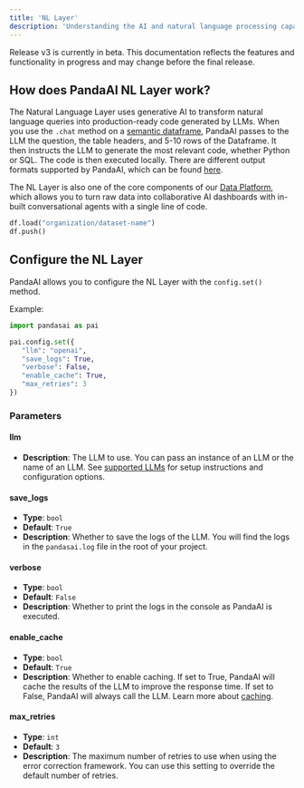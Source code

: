 ```yaml
---
title: 'NL Layer'
description: 'Understanding the AI and natural language processing capabilities of PandaAI'
---
```


<Note title="Beta Notice">
Release v3 is currently in beta. This documentation reflects the features and functionality in progress and may change before the final release.
</Note>

## How does PandaAI NL Layer work?

The Natural Language Layer uses generative AI to transform natural language queries into production-ready code generated by LLMs.
When you use the `.chat` method on a [semantic dataframe](/v3/dataframes), PandaAI passes to the LLM the question, the table headers, and 5-10 rows of the Dataframe.
It then instructs the LLM to generate the most relevant code, whether Python or SQL. The code is then executed locally.
There are different output formats supported by PandaAI, which can be found [here](/v3/output-formats).

The NL Layer is also one of the core components of our [Data Platform](/v3/ai-dashboards), which allows you to turn raw data into collaborative AI dashboards with in-built conversational agents with a single line of code.
```python
df.load("organization/dataset-name")
df.push()
```

## Configure the NL Layer

PandaAI allows you to configure the NL Layer with the `config.set()` method.

Example:

```python
import pandasai as pai

pai.config.set({
   "llm": "openai",
   "save_logs": True,
   "verbose": False,
   "enable_cache": True,
   "max_retries": 3
})
```

### Parameters

#### llm
- **Description**: The LLM to use. You can pass an instance of an LLM or the name of an LLM. See [supported LLMs](/v3/large-language-models) for setup instructions and configuration options.

#### save_logs
- **Type**: `bool`
- **Default**: `True`
- **Description**: Whether to save the logs of the LLM. You will find the logs in the `pandasai.log` file in the root of your project.

#### verbose
- **Type**: `bool`
- **Default**: `False`
- **Description**: Whether to print the logs in the console as PandaAI is executed.

#### enable_cache
- **Type**: `bool`
- **Default**: `True`
- **Description**: Whether to enable caching. If set to True, PandaAI will cache the results of the LLM to improve the response time. If set to False, PandaAI will always call the LLM. Learn more about [caching](/v3/chat-and-cache#cache).

#### max_retries
- **Type**: `int`
- **Default**: `3`
- **Description**: The maximum number of retries to use when using the error correction framework. You can use this setting to override the default number of retries.
